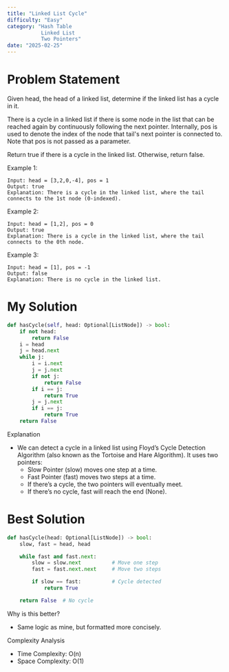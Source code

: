 ```yaml
---
title: "Linked List Cycle"
difficulty: "Easy"
category: "Hash Table
           Linked List
           Two Pointers"
date: "2025-02-25"
---
```


# Problem Statement
Given head, the head of a linked list, determine if the linked list has a cycle in it.

There is a cycle in a linked list if there is some node in the list that can be reached again by continuously following the next pointer. Internally, pos is used to denote the index of the node that tail's next pointer is connected to. Note that pos is not passed as a parameter.

Return true if there is a cycle in the linked list. Otherwise, return false.

Example 1:
```plaintext
Input: head = [3,2,0,-4], pos = 1
Output: true
Explanation: There is a cycle in the linked list, where the tail connects to the 1st node (0-indexed).
```

Example 2:
```plaintext
Input: head = [1,2], pos = 0
Output: true
Explanation: There is a cycle in the linked list, where the tail connects to the 0th node.
```

Example 3:
```plaintext
Input: head = [1], pos = -1
Output: false
Explanation: There is no cycle in the linked list.
```

# My Solution
```python
def hasCycle(self, head: Optional[ListNode]) -> bool:
    if not head:
        return False
    i = head
    j = head.next
    while j:
        i = i.next
        j = j.next
        if not j:
            return False
        if i == j:
            return True
        j = j.next
        if i == j:
            return True
    return False
```

Explanation
* We can detect a cycle in a linked list using Floyd’s Cycle Detection Algorithm (also known as the Tortoise and Hare Algorithm). It uses two pointers:
    * Slow Pointer (slow) moves one step at a time.
  	* Fast Pointer (fast) moves two steps at a time.
  	* If there’s a cycle, the two pointers will eventually meet.
  	* If there’s no cycle, fast will reach the end (None).

# Best Solution
```python
def hasCycle(head: Optional[ListNode]) -> bool:
    slow, fast = head, head

    while fast and fast.next:
        slow = slow.next          # Move one step
        fast = fast.next.next     # Move two steps

        if slow == fast:          # Cycle detected
            return True

    return False  # No cycle
```

Why is this better?
* Same logic as mine, but formatted more concisely.

Complexity Analysis
* Time Complexity: O(n)
* Space Complexity: O(1)